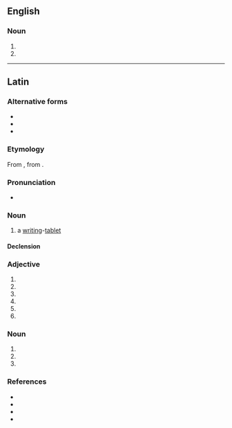 ==English==

===Noun===
{{head|en|noun form}}

# {{plural of|pugillaris|lang=en}}
# {{plural of|pugillare|lang=en}}

----

==Latin==

===Alternative forms===
* {{alter|la|pugillāria}}
* {{alter|la|pugillāris}}
* {{alter|la|pugillar}}

===Etymology===
From {{m|la|pugillāris||of or belonging to the fist or hand; that can be held in the hand}}, from {{suffix|la|pugillus|āris|gloss1=a handful, fistful}}.

===Pronunciation===
* {{la-IPA|pugillārēs}}

===Noun===
{{la-noun|pugillārēs<3>|g=m}}

# a [[writing]]-[[tablet]]

====Declension====
{{la-ndecl|pugillārēs<3.pl>}}

===Adjective===
{{la-adj-form|pugillārēs}}

# {{inflection of|pugillāris||nom|m|p|lang=la}}
# {{inflection of|pugillāris||nom|f|p|lang=la}}
# {{inflection of|pugillāris||acc|m|p|lang=la}}
# {{inflection of|pugillāris||acc|f|p|lang=la}}
# {{inflection of|pugillāris||voc|m|p|lang=la}}
# {{inflection of|pugillāris||voc|f|p|lang=la}}

===Noun===
{{la-noun-form|pugillārēs}}

# {{inflection of|pugillāris||nom|p|lang=la}}
# {{inflection of|pugillāris||acc|p|lang=la}}
# {{inflection of|pugillāris||voc|p|lang=la}}

===References===
* {{R:Gaffiot}}
* {{R:du Cange}}
* {{R:Peck}}
* {{R:Smith's Antiquities}}